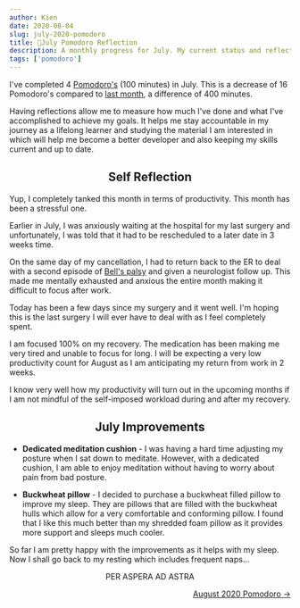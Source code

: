 ```yaml
---
author: Kien
date: 2020-08-04
slug: july-2020-pomodoro
title: 🍅July Pomodoro Reflection
description: A monthly progress for July. My current status and reflection on my productivity, goals and achievements.
tags: ['pomodoro']
---
```



<PomodoroChartJuly />

I've completed 4 [Pomodoro's](/022-pomodoro-technique/) (100 minutes) in July. This is a decrease of 16 Pomodoro's compared to [last month](/094-june-2020-pomodoro), a difference of 400 minutes.

Having reflections allow me to measure how much I've done and what I've accomplished to achieve my goals. It helps me stay accountable in my journey as a lifelong learner and studying the material I am interested in which will help me become a better developer and also keeping my skills current and up to date.

<PomodoroDonutJuly />

## <center>Self Reflection</center>

Yup, I completely tanked this month in terms of productivity. This month has been a stressful one.

Earlier in July, I was anxiously waiting at the hospital for my last surgery and unfortunately, I was told that it had to be rescheduled to a later date in 3 weeks time.

On the same day of my cancellation, I had to return back to the ER to deal with a second episode of [Bell's palsy](/bells-palsy) and given a neurologist follow up. This made me mentally exhausted and anxious the entire month making it difficult to focus after work.

Today has been a few days since my surgery and it went well. I'm hoping this is the last surgery I will ever have to deal with as I feel completely spent.

I am focused 100% on my recovery. The medication has been making me very tired and unable to focus for long. I will be expecting a very low productivity count for August as I am anticipating my return from work in 2 weeks.

I know very well how my productivity will turn out in the upcoming months if I am not mindful of the self-imposed workload during and after my recovery.

## <center>July Improvements</center>

- <strong>Dedicated meditation cushion</strong> - I was having a hard time adjusting my posture when
  I sat down to meditate. However, with a dedicated cushion, I am able to enjoy meditation without having
  to worry about pain from bad posture.

- <strong>Buckwheat pillow</strong> - I decided to purchase a buckwheat filled pillow to improve my sleep.
  They are pillows that are filled with the buckwheat hulls which allow for a very comfortable and conforming
  pillow. I found that I like this much better than my shredded foam pillow as it provides more support
  and sleeps much cooler.

So far I am pretty happy with the improvements as it helps with my sleep. Now I shall go back to my resting which includes frequent naps...

<center>
  <p>PER ASPERA AD ASTRA</p>
</center>

<div align="right">
  <a href="/100-august-2020-pomodoro/">August 2020 Pomodoro &rarr;</a>
</div>
